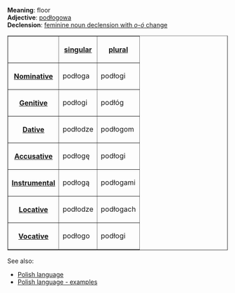 '''Meaning''': floor<br>
'''Adjective''': [[Polish word - podłogowa|podłogowa]]<br>
'''Declension''': [[Polish language - feminine noun declension with o-ó change|feminine noun declension with ''o''-''ó'' change]]

<table border=1>
<tr><th><th>[[Polish language - singular number|singular]]<th>[[Polish language - plural number|plural]]</tr>
<tr><th>[[Polish language - nominative|Nominative]]<td>podłoga<td>podłogi</tr>
<tr><th>[[Polish language - genitive|Genitive]]<td>podłogi<td>podłóg</tr>
<tr><th>[[Polish language - dative|Dative]]<td>podłodze<td>podłogom</tr>
<tr><th>[[Polish language - accusative|Accusative]]<td>podłogę<td>podłogi</tr>
<tr><th>[[Polish language - instrumental|Instrumental]]<td>podłogą<td>podłogami</tr>
<tr><th>[[Polish language - locative|Locative]]<td>podłodze<td>podłogach</tr>
<tr><th>[[Polish language - vocative|Vocative]]<td>podłogo<td>podłogi</tr>
</table>

See also:
* [[Polish language]]
* [[Polish language - examples]]